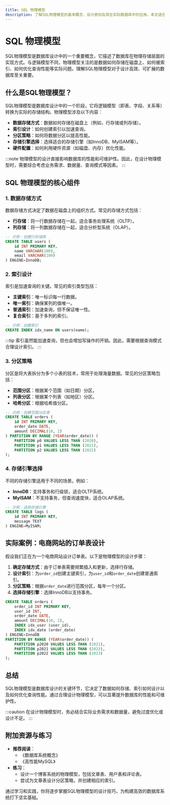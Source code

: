 ```yaml
---
title: SQL 物理模型
description: 了解SQL物理模型的基本概念、设计原则及其在实际数据库中的应用。本文适合初学者，通过清晰的解释和实际案例帮助你掌握SQL物理模型的核心知识。
---
```


# SQL 物理模型

SQL物理模型是数据库设计中的一个重要概念，它描述了数据库在物理存储层面的实现方式。与逻辑模型不同，物理模型关注的是数据如何存储在磁盘上、如何被索引、如何优化查询性能等实际问题。理解SQL物理模型对于设计高效、可扩展的数据库至关重要。

## 什么是SQL物理模型？

SQL物理模型是数据库设计中的一个阶段，它将逻辑模型（即表、字段、关系等）转换为实际的存储结构。物理模型涉及以下内容：

- **数据存储方式**：数据如何存储在磁盘上（例如，行存储或列存储）。
- **索引设计**：如何创建索引以加速查询。
- **分区策略**：如何将数据分区以提高性能。
- **存储引擎选择**：选择适合的存储引擎（如InnoDB、MyISAM等）。
- **硬件配置**：如何利用硬件资源（如磁盘、内存）优化性能。

:::note
物理模型的设计直接影响数据库的性能和可维护性。因此，在设计物理模型时，需要综合考虑业务需求、数据量、查询模式等因素。
:::

## SQL 物理模型的核心组件

### 1. 数据存储方式

数据存储方式决定了数据在磁盘上的组织方式。常见的存储方式包括：

- **行存储**：将一行数据存储在一起，适合事务处理系统（OLTP）。
- **列存储**：将一列数据存储在一起，适合分析型系统（OLAP）。

```sql
-- 示例：创建行存储表
CREATE TABLE users (
    id INT PRIMARY KEY,
    name VARCHAR(100),
    email VARCHAR(100)
) ENGINE=InnoDB;
```

### 2. 索引设计

索引是加速查询的关键。常见的索引类型包括：

- **主键索引**：唯一标识每一行数据。
- **唯一索引**：确保某列的值唯一。
- **普通索引**：加速查询，但不保证唯一性。
- **复合索引**：基于多列的索引。

```sql
-- 示例：创建索引
CREATE INDEX idx_name ON users(name);
```

:::tip
索引虽然能加速查询，但也会增加写操作的开销。因此，需要根据查询模式合理设计索引。
:::

### 3. 分区策略

分区是将大表拆分为多个小表的技术，常用于处理海量数据。常见的分区策略包括：

- **范围分区**：根据某个范围（如日期）分区。
- **列表分区**：根据某个列表（如地区）分区。
- **哈希分区**：根据哈希值分区。

```sql
-- 示例：创建范围分区表
CREATE TABLE orders (
    id INT PRIMARY KEY,
    order_date DATE,
    amount DECIMAL(10, 2)
) PARTITION BY RANGE (YEAR(order_date)) (
    PARTITION p0 VALUES LESS THAN (2020),
    PARTITION p1 VALUES LESS THAN (2021),
    PARTITION p2 VALUES LESS THAN (2022)
);
```

### 4. 存储引擎选择

不同的存储引擎适用于不同的场景。例如：

- **InnoDB**：支持事务和行级锁，适合OLTP系统。
- **MyISAM**：不支持事务，但查询速度快，适合OLAP系统。

```sql
-- 示例：选择存储引擎
CREATE TABLE logs (
    id INT PRIMARY KEY,
    message TEXT
) ENGINE=MyISAM;
```

## 实际案例：电商网站的订单表设计

假设我们正在为一个电商网站设计订单表。以下是物理模型的设计步骤：

1. **确定存储方式**：由于订单表需要频繁插入和更新，选择行存储。
2. **设计索引**：为`order_id`创建主键索引，为`user_id`和`order_date`创建普通索引。
3. **分区策略**：根据`order_date`进行范围分区，每年一个分区。
4. **选择存储引擎**：选择InnoDB以支持事务。

```sql
CREATE TABLE orders (
    order_id INT PRIMARY KEY,
    user_id INT,
    order_date DATE,
    amount DECIMAL(10, 2),
    INDEX idx_user (user_id),
    INDEX idx_date (order_date)
) ENGINE=InnoDB
PARTITION BY RANGE (YEAR(order_date)) (
    PARTITION p2020 VALUES LESS THAN (2021),
    PARTITION p2021 VALUES LESS THAN (2022),
    PARTITION p2022 VALUES LESS THAN (2023)
);
```

## 总结

SQL物理模型是数据库设计的关键环节，它决定了数据如何存储、索引如何设计以及如何优化查询性能。通过合理设计物理模型，可以显著提升数据库的性能和可维护性。

:::caution
在设计物理模型时，务必结合实际业务需求和数据量，避免过度优化或设计不足。
:::

## 附加资源与练习

- **推荐阅读**：
  - 《数据库系统概念》
  - 《高性能MySQL》
- **练习**：
  - 设计一个博客系统的物理模型，包括文章表、用户表和评论表。
  - 尝试为文章表设计分区策略，并创建相应的索引。

通过学习和实践，你将逐步掌握SQL物理模型的设计技巧，为构建高效的数据库系统打下坚实基础。